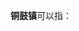 '''铜鼓镇'''可以指：
{{PRC admin/disambig|50/02/26/112/000|50/02/37/110/000|51/15/24/203/000|52/26/28/105/000}}
{{disambig|cat=三字中国镇名消歧义}}